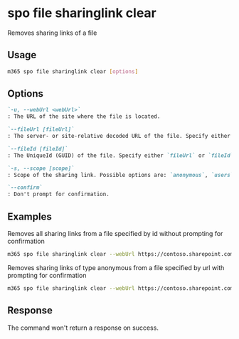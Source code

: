 
# spo file sharinglink clear

Removes sharing links of a file

## Usage

```sh
m365 spo file sharinglink clear [options]
```

## Options

```md definition-list
`-u, --webUrl <webUrl>`
: The URL of the site where the file is located.

`--fileUrl [fileUrl]`
: The server- or site-relative decoded URL of the file. Specify either `fileUrl` or `fileId` but not both.

`--fileId [fileId]`
: The UniqueId (GUID) of the file. Specify either `fileUrl` or `fileId` but not both.

`-s, --scope [scope]`
: Scope of the sharing link. Possible options are: `anonymous`, `users` or `organization`. If not specified, all links will be removed.

`--confirm`
: Don't prompt for confirmation.
```

<Global />

## Examples

Removes all sharing links from a file specified by id without prompting for confirmation

```sh
m365 spo file sharinglink clear --webUrl https://contoso.sharepoint.com/sites/demo --fileId daebb04b-a773-4baa-b1d1-3625418e3234 --confirm
```

Removes sharing links of type anonymous from a file specified by url with prompting for confirmation

```sh
m365 spo file sharinglink clear --webUrl https://contoso.sharepoint.com/sites/demo --fileUrl '/sites/demo/Shared Documents/document.docx' --scope anonymous
```

## Response

The command won't return a response on success.
